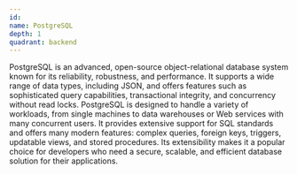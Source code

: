 ```yaml
---
id:
name: PostgreSQL
depth: 1
quadrant: backend
---
```


PostgreSQL is an advanced, open-source object-relational database system known for its reliability, robustness, and performance.
It supports a wide range of data types, including JSON, and offers features such as sophisticated query capabilities, transactional integrity, and concurrency without read locks.
PostgreSQL is designed to handle a variety of workloads, from single machines to data warehouses or Web services with many concurrent users.
It provides extensive support for SQL standards and offers many modern features: complex queries, foreign keys, triggers, updatable views, and stored procedures.
Its extensibility makes it a popular choice for developers who need a secure, scalable, and efficient database solution for their applications.
